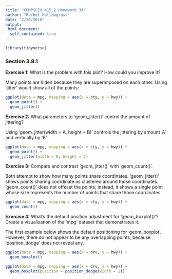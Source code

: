 ```yaml
---
title: "COMPSCIX 415.2 Homework 3A"
author: "Rachel Hollowgrass"
date: "2/20/2018"
output:
 html_document:
  self_contained: true
---
```


```r
library(tidyverse)
```

### Section 3.8.1

**Exercise 1:** What is the problem with this plot? How could you improve it?

Many points are hiden because they are superimposed on each other. Using 'jitter' would show all of the points:



```r
ggplot(data = mpg, mapping = aes(x = cty, y = hwy)) + 
  geom_point() +  
  geom_jitter()
```

**Exercise 2:** What parameters to 'geom_jitter()' control the amount of jittering?

Using 'geom_jitter(width = A, height = B)' controls the jittering by amount 'A' and vertically by 'B'.

```r
ggplot(data = mpg, mapping = aes(x = cty, y = hwy)) + 
  geom_point() +  
  geom_jitter(width = 0, height = 2)
```

**Exercise 3:** Compare and contrast 'geom_jitter()' with 'geom_count()'.

Both attempt to show how many points share coordinates. 'geom_jitter()' shows points sharing coordinate as clustered around those coordinates. 'geom_count()' does not offeset the points; instead, it shows a single point whose size represents the number of points that share those coordinates.

```r
ggplot(data = mpg, mapping = aes(x = cty, y = hwy)) + 
  geom_count()
```

**Exercise 4:** What’s the default position adjustment for 'geom_boxplot()'? Create a visualisation of the 'mpg' dataset that demonstrates it.

The first example below shows the default positioning for 'geom_boxplot'. However, there do not appear to be any overlapping points, because 'position_dodge' does not reveal any.

```r
ggplot(data = mpg, mapping = aes(x = drv, y = hwy)) + 
  geom_boxplot()
```

```r
ggplot(data = mpg, mapping = aes(x = drv, y = hwy)) + 
  geom_boxplot(position = position_dodge(width = 2))
```
